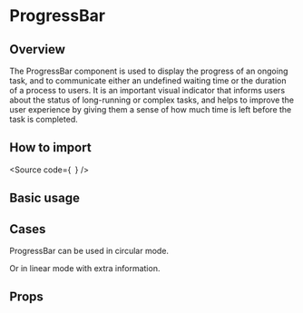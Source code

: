 

<Meta of={Stories} />

# ProgressBar

## Overview

The ProgressBar component is used to display the progress of an ongoing task,
and to communicate either an undefined waiting time or the duration of a process to users.
It is an important visual indicator that informs users about the status of long-running or complex tasks,
and helps to improve the user experience by giving them a sense of how much time is left before the task is completed.

## How to import

<Source
  code={`
`}
/>

## Basic usage

<Canvas of={Stories.Base} />

## Cases

ProgressBar can be used in circular mode.

<Canvas of={CaseStories.Circular} />

Or in linear mode with extra information.

<Canvas of={CaseStories.WithInfo} />

## Props

<ArgTypes of={Stories} />
